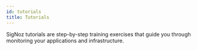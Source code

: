 ```yaml
---
id: tutorials
title: Tutorials
---
```


SigNoz tutorials are step-by-step training exercises that guide you through monitoring your applications and infrastructure.

